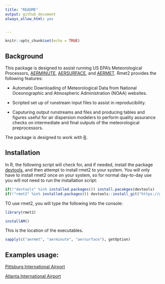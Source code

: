 ```yaml
---
title: "README"
output: github_document
always_allow_html: yes


---
```


```r
knitr::opts_chunk$set(echo = TRUE)
```

## Background

This package is designed to assist running US EPA's Meteorological Processors, [AERMINUTE](https://www3.epa.gov/scram001/metobsdata_procaccprogs.htm), [AERSURFACE](https://www3.epa.gov/ttn/scram/dispersion_related.htm#aersurface), and [AERMET](https://www3.epa.gov/scram001/metobsdata_procaccprogs.htm). Rmet2 provides the following features:

* Automatic Downloading of Meteorological Data from National Oceonographic and Atmospheric Administration (NOAA) websites.

* Scripted set up of runstream input files to assist in reproducibility.

* Caputuring output runstreams and files and producing tables and figures useful for air dispersion modelers to perform quality assurance checks on intermediate and final outputs of the meteorological preprocessors.

The package is designed to work with [R](www.r-project.org). 

## Installation
In R, the following script will check for, and if needed, install the package [devtools](https://cran.r-project.org/web/packages/devtools/index.html), and then attempt to install rmet2 to your system. You will only have to install rmet2 once on your system, so for normal day-to-day use you will not need to run the installation script:

```r
if(!"devtools" %in% installed.packages()) install.pacakges(devtools)
if(!"rmet2" %in% installed.packages()) devtools::install_git("https://github.com/YoJimboDurant/rmet2")
```

TO use rmet2, you will type the following into the console:

```r
library(rmet2)
```


```r
installAM()

```
This is the location of the executables.

```r
sapply(c("aermet", "aerminute", "aersurface"), getOption)
```
## Examples usage:

[Pittsburg International Airport](https://github.com/YoJimboDurant/rmet2/blob/master/examples/kpit.md)

[Atlanta International Airport](https://github.com/YoJimboDurant/rmet2/blob/dev/examples/atlanta.md)
